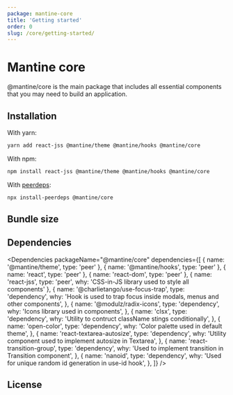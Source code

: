 ```yaml
---
package: mantine-core
title: 'Getting started'
order: 0
slug: /core/getting-started/
---
```


# Mantine core

@mantine/core is the main package that includes all essential components
that you may need to build an application.

## Installation

With yarn:

```sh
yarn add react-jss @mantine/theme @mantine/hooks @mantine/core
```

With npm:

```sh
npm install react-jss @mantine/theme @mantine/hooks @mantine/core
```

With [peerdeps](https://www.npmjs.com/package/install-peerdeps):

```sh
npx install-peerdeps @mantine/core
```

## Bundle size

<BundleSize packageName="@mantine/core" />

## Dependencies

<Dependencies
  packageName="@mantine/core"
  dependencies={[
    { name: '@mantine/theme', type: 'peer' },
    { name: '@mantine/hooks', type: 'peer' },
    { name: 'react', type: 'peer' },
    { name: 'react-dom', type: 'peer' },
    { name: 'react-jss', type: 'peer', why: 'CSS-in-JS library used to style all components' },
    {
      name: '@charlietango/use-focus-trap',
      type: 'dependency',
      why: 'Hook is used to trap focus inside modals, menus and other components',
    },
    {
      name: '@modulz/radix-icons',
      type: 'dependency',
      why: 'Icons library used in components',
    },
    {
      name: 'clsx',
      type: 'dependency',
      why: 'Utility to contruct className stings conditionally',
    },
    {
      name: 'open-color',
      type: 'dependency',
      why: 'Color palette used in default theme',
    },
    {
      name: 'react-textarea-autosize',
      type: 'dependency',
      why: 'Utility component used to implement autosize in Textarea',
    },
    {
      name: 'react-transition-group',
      type: 'dependency',
      why: 'Used to implement transition in Transition component',
    },
    {
      name: 'nanoid',
      type: 'dependency',
      why: 'Used for unique random id generation in use-id hook',
    },
  ]}
/>

## License

<License />
